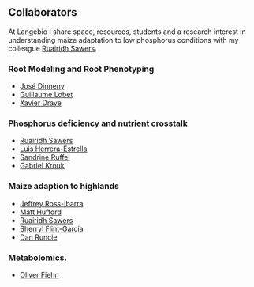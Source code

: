 <!-- break -->
<br>
<!-- break -->

Collaborators
-----------------

At Langebio I share space, resources, students and  a research interest in understanding maize adaptation to low phosphorus conditions with my colleague [Ruairidh Sawers](http://www.langebio.cinvestav.mx/?pag=369).

### Root Modeling and Root Phenotyping

- [José Dinneny](https://dinnenylab.wordpress.com/)
- [Guillaume Lobet](http://www.guillaumelobet.be/)
- [Xavier Draye](http://www.uclouvain.be/xavier.draye)

### Phosphorus deficiency and nutrient crosstalk

- [Ruairidh Sawers](http://www.langebio.cinvestav.mx/?pag=369)
- [Luis Herrera-Estrella](http://www.langebio.cinvestav.mx/?pag=346)
- [Sandrine Ruffel](https://www.researchgate.net/profile/Sandrine_Ruffel)
- [Gabriel Krouk](https://sites.google.com/site/gabrielkroukresearch/)

### Maize adaption to highlands

- [Jeffrey Ross-Ibarra](http://www.rilab.org/)
- [Matt Hufford](http://www.public.iastate.edu/~mhufford/HuffordLab/home.html)
- [Ruairidh Sawers](http://www.langebio.cinvestav.mx/?pag=369)
- [Sherryl Flint-García](http://web.missouri.edu/~flint-garcias/home.html)
- [Dan Runcie](http://runcielab.ucdavis.edu/)

### Metabolomics.

- [Oliver Fiehn](http://fiehnlab.ucdavis.edu/)

